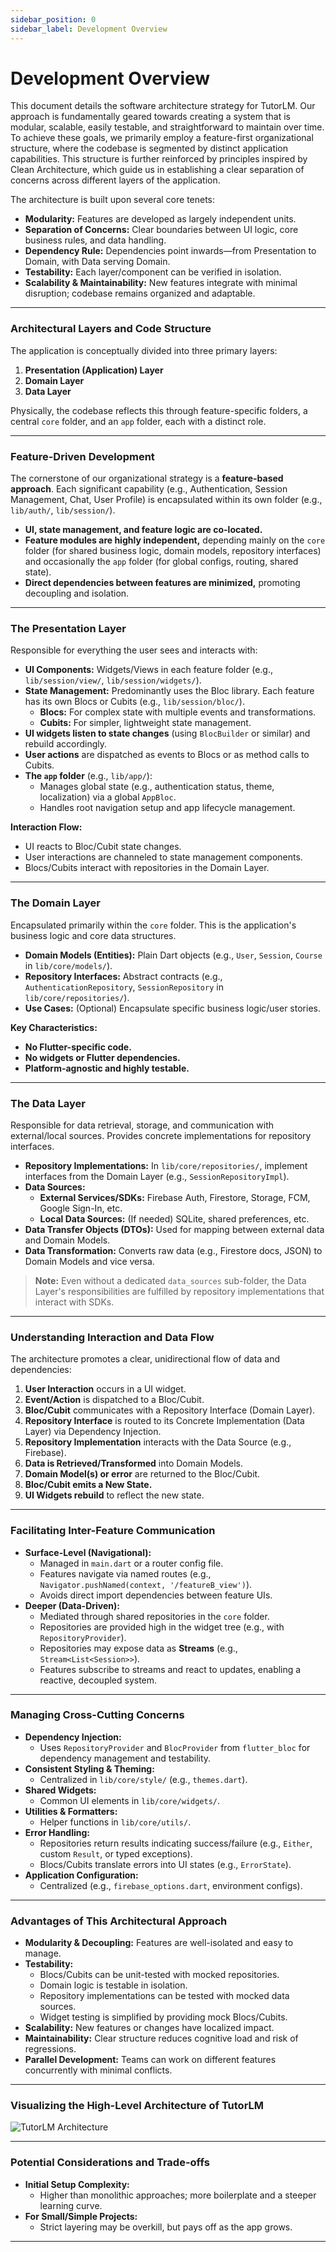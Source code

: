 ```yaml
---
sidebar_position: 0
sidebar_label: Development Overview
---
```


# Development Overview
This document details the software architecture strategy for TutorLM. Our approach is fundamentally geared towards creating a system that is modular, scalable, easily testable, and straightforward to maintain over time. To achieve these goals, we primarily employ a feature-first organizational structure, where the codebase is segmented by distinct application capabilities. This structure is further reinforced by principles inspired by Clean Architecture, which guide us in establishing a clear separation of concerns across different layers of the application.


The architecture is built upon several core tenets:

- **Modularity:** Features are developed as largely independent units.
- **Separation of Concerns:** Clear boundaries between UI logic, core business rules, and data handling.
- **Dependency Rule:** Dependencies point inwards—from Presentation to Domain, with Data serving Domain.
- **Testability:** Each layer/component can be verified in isolation.
- **Scalability & Maintainability:** New features integrate with minimal disruption; codebase remains organized and adaptable.

---

### Architectural Layers and Code Structure

The application is conceptually divided into three primary layers:

1. **Presentation (Application) Layer**
2. **Domain Layer**
3. **Data Layer**

Physically, the codebase reflects this through feature-specific folders, a central `core` folder, and an `app` folder, each with a distinct role.

---

### Feature-Driven Development

The cornerstone of our organizational strategy is a **feature-based approach**. Each significant capability (e.g., Authentication, Session Management, Chat, User Profile) is encapsulated within its own folder (e.g., `lib/auth/`, `lib/session/`).

- **UI, state management, and feature logic are co-located.**
- **Feature modules are highly independent,** depending mainly on the `core` folder (for shared business logic, domain models, repository interfaces) and occasionally the `app` folder (for global configs, routing, shared state).
- **Direct dependencies between features are minimized,** promoting decoupling and isolation.

---

### The Presentation Layer

Responsible for everything the user sees and interacts with:

- **UI Components:** Widgets/Views in each feature folder (e.g., `lib/session/view/`, `lib/session/widgets/`).
- **State Management:** Predominantly uses the Bloc library. Each feature has its own Blocs or Cubits (e.g., `lib/session/bloc/`).
  - **Blocs:** For complex state with multiple events and transformations.
  - **Cubits:** For simpler, lightweight state management.
- **UI widgets listen to state changes** (using `BlocBuilder` or similar) and rebuild accordingly.
- **User actions** are dispatched as events to Blocs or as method calls to Cubits.
- **The `app` folder** (e.g., `lib/app/`):
  - Manages global state (e.g., authentication status, theme, localization) via a global `AppBloc`.
  - Handles root navigation setup and app lifecycle management.

**Interaction Flow:**
- UI reacts to Bloc/Cubit state changes.
- User interactions are channeled to state management components.
- Blocs/Cubits interact with repositories in the Domain Layer.

---

### The Domain Layer

Encapsulated primarily within the `core` folder. This is the application's business logic and core data structures.

- **Domain Models (Entities):** Plain Dart objects (e.g., `User`, `Session`, `Course` in `lib/core/models/`).
- **Repository Interfaces:** Abstract contracts (e.g., `AuthenticationRepository`, `SessionRepository` in `lib/core/repositories/`).
- **Use Cases:** (Optional) Encapsulate specific business logic/user stories.

**Key Characteristics:**
- **No Flutter-specific code.**
- **No widgets or Flutter dependencies.**
- **Platform-agnostic and highly testable.**

---

### The Data Layer

Responsible for data retrieval, storage, and communication with external/local sources. Provides concrete implementations for repository interfaces.

- **Repository Implementations:** In `lib/core/repositories/`, implement interfaces from the Domain Layer (e.g., `SessionRepositoryImpl`).
- **Data Sources:**
  - **External Services/SDKs:** Firebase Auth, Firestore, Storage, FCM, Google Sign-In, etc.
  - **Local Data Sources:** (If needed) SQLite, shared preferences, etc.
- **Data Transfer Objects (DTOs):** Used for mapping between external data and Domain Models.
- **Data Transformation:** Converts raw data (e.g., Firestore docs, JSON) to Domain Models and vice versa.

> **Note:** Even without a dedicated `data_sources` sub-folder, the Data Layer's responsibilities are fulfilled by repository implementations that interact with SDKs.

---

### Understanding Interaction and Data Flow

The architecture promotes a clear, unidirectional flow of data and dependencies:

1. **User Interaction** occurs in a UI widget.
2. **Event/Action** is dispatched to a Bloc/Cubit.
3. **Bloc/Cubit** communicates with a Repository Interface (Domain Layer).
4. **Repository Interface** is routed to its Concrete Implementation (Data Layer) via Dependency Injection.
5. **Repository Implementation** interacts with the Data Source (e.g., Firebase).
6. **Data is Retrieved/Transformed** into Domain Models.
7. **Domain Model(s) or error** are returned to the Bloc/Cubit.
8. **Bloc/Cubit emits a New State.**
9. **UI Widgets rebuild** to reflect the new state.

---

### Facilitating Inter-Feature Communication

- **Surface-Level (Navigational):**
  - Managed in `main.dart` or a router config file.
  - Features navigate via named routes (e.g., `Navigator.pushNamed(context, '/featureB_view')`).
  - Avoids direct import dependencies between feature UIs.
- **Deeper (Data-Driven):**
  - Mediated through shared repositories in the `core` folder.
  - Repositories are provided high in the widget tree (e.g., with `RepositoryProvider`).
  - Repositories may expose data as **Streams** (e.g., `Stream<List<Session>>`).
  - Features subscribe to streams and react to updates, enabling a reactive, decoupled system.

---

### Managing Cross-Cutting Concerns

- **Dependency Injection:**
  - Uses `RepositoryProvider` and `BlocProvider` from `flutter_bloc` for dependency management and testability.
- **Consistent Styling & Theming:**
  - Centralized in `lib/core/style/` (e.g., `themes.dart`).
- **Shared Widgets:**
  - Common UI elements in `lib/core/widgets/`.
- **Utilities & Formatters:**
  - Helper functions in `lib/core/utils/`.
- **Error Handling:**
  - Repositories return results indicating success/failure (e.g., `Either`, custom `Result`, or typed exceptions).
  - Blocs/Cubits translate errors into UI states (e.g., `ErrorState`).
- **Application Configuration:**
  - Centralized (e.g., `firebase_options.dart`, environment configs).

---

### Advantages of This Architectural Approach

- **Modularity & Decoupling:** Features are well-isolated and easy to manage.
- **Testability:**
  - Blocs/Cubits can be unit-tested with mocked repositories.
  - Domain logic is testable in isolation.
  - Repository implementations can be tested with mocked data sources.
  - Widget testing is simplified by providing mock Blocs/Cubits.
- **Scalability:** New features or changes have localized impact.
- **Maintainability:** Clear structure reduces cognitive load and risk of regressions.
- **Parallel Development:** Teams can work on different features concurrently with minimal conflicts.

---

### Visualizing the High-Level Architecture of TutorLM

![TutorLM Architecture](/../static/img/highlevel.svg)

---

### Potential Considerations and Trade-offs

- **Initial Setup Complexity:**
  - Higher than monolithic approaches; more boilerplate and a steeper learning curve.
- **For Small/Simple Projects:**
  - Strict layering may be overkill, but pays off as the app grows.
---
